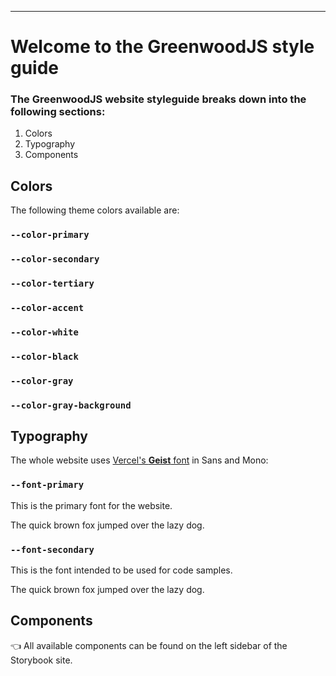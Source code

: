 
<Meta title="Overview/Styleguide" />

<style>
  {`
    :root {
      --size: 50px;
    }

    h2 {
      text-decoration: underline;
    }

    .palette-box {
      width: var(--size);
      height: var(--size);
      display: block;
      margin: 0 auto;
    }

    .palette-primary {
      background-color: var(--color-primary);
    }

    .palette-secondary {
      background-color: var(--color-secondary);
    }

    .palette-accent {
      background-color: var(--color-accent);
    }

    .palette-tertiary {
      background-color: var(--color-tertiary);
    }

    .palette-white {
      background-color: var(--color-white);
    }

    .palette-black {
      background-color: var(--color-black);
    }

    .palette-gray {
      background-color: var(--color-gray);
    }

    .palette-gray-background {
      background-color: var(--color-gray-background);
    }

    .typography {
      font-size: 1.4rem;
    }

    .typography-primary {
      font-family: var(--font-primary);
      color: var(--color-primary);
    }

    .typography-secondary {
      font-family: var(--font-secondary);
      color: var(--color-primary);
    }
  `}
</style>

---

# Welcome to the GreenwoodJS style guide

### The GreenwoodJS website styleguide breaks down into the following sections:

1. Colors
1. Typography
1. Components

## Colors

The following theme colors available are:

### `--color-primary`

<span class="palette-box palette-primary"></span>

### `--color-secondary`

<span class="palette-box palette-secondary"></span>

### `--color-tertiary`

<span class="palette-box palette-tertiary"></span>

### `--color-accent`

<span class="palette-box palette-accent"></span>

### `--color-white`

<span class="palette-box palette-white"></span>

### `--color-black`

<span class="palette-box palette-black"></span>

### `--color-gray`

<span class="palette-box palette-gray"></span>

### `--color-gray-background`

<span class="palette-box palette-gray-background"></span>

## Typography

The whole website uses [Vercel's **Geist** font](https://vercel.com/font) in Sans and Mono:

### `--font-primary`

This is the primary font for the website.

<span class="typography typography-primary">The quick brown fox jumped over the lazy dog.</span>

### `--font-secondary`

This is the font intended to be used for code samples.

<span class="typography typography-secondary">The quick brown fox jumped over the lazy dog.</span>

## Components

👈 All available components can be found on the left sidebar of the Storybook site.
